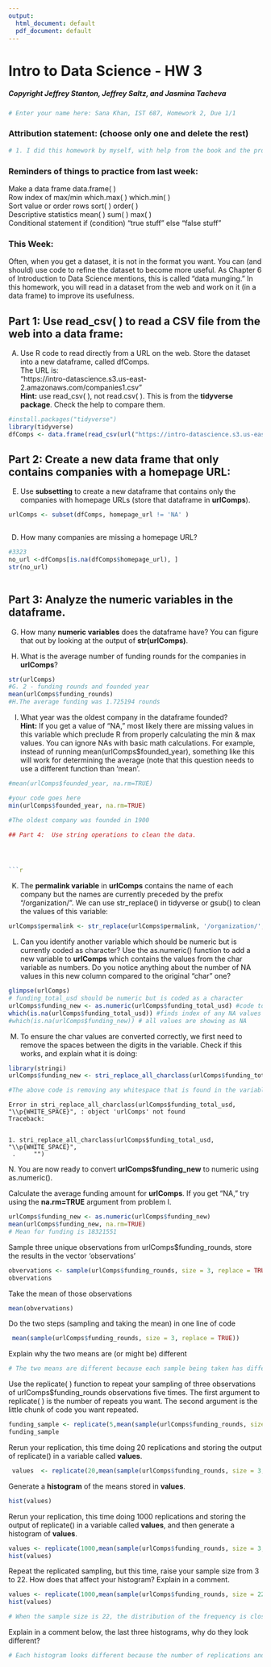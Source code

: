 ```yaml
---
output:
  html_document: default
  pdf_document: default
---
```

# Intro to Data Science - HW 3
##### Copyright Jeffrey Stanton, Jeffrey Saltz, and Jasmina Tacheva


```r
# Enter your name here: Sana Khan, IST 687, Homework 2, Due 1/1
```

### Attribution statement: (choose only one and delete the rest)


```r
# 1. I did this homework by myself, with help from the book and the professor.

```

### Reminders of things to practice from last week: 
Make a data frame		data.frame( ) <br>
Row index of max/min	which.max( )  which.min( )<br>
Sort value or order rows	sort( )   order( )<br>
Descriptive statistics 	mean( ) sum( ) max( ) <br>
Conditional statement	if (condition) “true stuff” else “false stuff”<br>

### This Week: 
Often, when you get a dataset, it is not in the format you want. You can (and should) use code to refine the dataset to become more useful. As Chapter 6 of Introduction to Data Science mentions, this is called “data munging.” In this homework, you will read in a dataset from the web and work on it (in a data frame) to improve its usefulness.


## Part 1: Use read_csv( ) to read a CSV file from the web into a data frame:

A.	Use R code to read directly from a URL on the web. Store the dataset into a new dataframe, called dfComps. <br>
The URL is:    <br>
"https://intro-datascience.s3.us-east-2.amazonaws.com/companies1.csv" <br>
**Hint:** use read_csv( ), not read.csv( ). This is from the **tidyverse package**. Check the help to compare them.



```r
#install.packages("tidyverse")
library(tidyverse)
dfComps <- data.frame(read_csv(url("https://intro-datascience.s3.us-east-2.amazonaws.com/companies1.csv")))


```

## Part 2: Create a new data frame that only contains companies with a homepage URL:

E.	Use **subsetting** to create a new dataframe that contains only the companies with homepage URLs (store that dataframe in **urlComps**).


```r
urlComps <- subset(dfComps, homepage_url != 'NA' )



```

D.	How many companies are missing a homepage URL?


```r
#3323
no_url <-dfComps[is.na(dfComps$homepage_url), ]                        
str(no_url)
 
```

## Part 3: Analyze the numeric variables in the dataframe.

G.	How many **numeric variables** does the dataframe have? You can figure that out by looking at the output of **str(urlComps)**. 

H.	What is the average number of funding rounds for the companies in **urlComps**?


```r
str(urlComps)
#G. 2 - funding rounds and founded year
mean(urlComps$funding_rounds)
#H.The average funding was 1.725194 rounds
```

I.	What year was the oldest company in the dataframe founded? <br>
**Hint:** If you get a value of “NA,” most likely there are missing values in this variable which preclude R from properly calculating the min & max values. You can ignore NAs with basic math calculations. For example, instead of running mean(urlComps$founded_year), something like this will work for determining the average (note that this question needs to use a different function than 'mean'. 


```r
#mean(urlComps$founded_year, na.rm=TRUE)

#your code goes here
min(urlComps$founded_year, na.rm=TRUE)

#The oldest company was founded in 1900

## Part 4:  Use string operations to clean the data.




```r

```
K.	The **permalink variable** in **urlComps** contains the name of each company but the names are currently preceded by the prefix “/organization/”. We can use str_replace() in tidyverse or gsub() to clean the values of this variable:

```r
urlComps$permalink <- str_replace(urlComps$permalink, '/organization/', "" )

```

L.	Can you identify another variable which should be numeric but is currently coded as character? Use the as.numeric() function to add a new variable to **urlComps** which contains the values from the char variable as numbers. Do you notice anything about the number of NA values in this new column compared to the original “char” one?  


```r
glimpse(urlComps) 
# funding_total_usd should be numeric but is coded as a character
urlComps$funding_new <- as.numeric(urlComps$funding_total_usd) #code to convert values to numeric 
which(is.na(urlComps$funding_total_usd)) #finds index of any NA values
#which(is.na(urlComps$funding_new)) # all values are showing as NA
```

M.	To ensure the char values are converted correctly, we first need to remove the spaces between the digits in the variable. Check if this works, and explain what it is doing:


```r
library(stringi)
urlComps$funding_new <- stri_replace_all_charclass(urlComps$funding_total_usd,"\\p{WHITE_SPACE}", "")

#The above code is removing any whitespace that is found in the variable 
```


    Error in stri_replace_all_charclass(urlComps$funding_total_usd, "\\p{WHITE_SPACE}", : object 'urlComps' not found
    Traceback:


    1. stri_replace_all_charclass(urlComps$funding_total_usd, "\\p{WHITE_SPACE}", 
     .     "")


N. You are now ready to convert **urlComps$funding_new** to numeric using as.numeric(). 

Calculate the average funding amount for **urlComps**. If you get “NA,” try using the **na.rm=TRUE** argument from problem I.


```r
urlComps$funding_new <- as.numeric(urlComps$funding_new)
mean(urlComps$funding_new, na.rm=TRUE)
# Mean for funding is 18321551
```

Sample three unique observations from urlComps$funding_rounds, store the results in the vector 'observations'


```r
obvervations <- sample(urlComps$funding_rounds, size = 3, replace = TRUE)
obvervations
```

Take the mean of those observations


```r
mean(obvervations)
```

Do the two steps (sampling and taking the mean) in one line of code


```r
 mean(sample(urlComps$funding_rounds, size = 3, replace = TRUE))
```

Explain why the two means are (or might be) different
```r
# The two means are different because each sample being taken has different values from the sample size. 
```

Use the replicate( ) function to repeat your sampling of three observations of urlComps$funding_rounds  observations five times. The first argument to replicate( ) is the number of repeats you want. The second argument is the little chunk of code you want repeated.


```r
funding_sample <- replicate(5,mean(sample(urlComps$funding_rounds, size = 3, replace = TRUE)), simplify = TRUE)
funding_sample

```

Rerun your replication, this time doing 20 replications and storing the output of replicate() in a variable called **values**.


```r
 values  <- replicate(20,mean(sample(urlComps$funding_rounds, size = 3, replace = TRUE)),simplify = TRUE)

```

Generate a **histogram** of the means stored in **values**. 


```r
hist(values)

```

Rerun your replication, this time doing 1000 replications and storing the output of replicate() in a variable called **values**, and then generate a histogram of **values**.


```r
values <- replicate(1000,mean(sample(urlComps$funding_rounds, size = 3, replace = TRUE)),simplify = TRUE)
hist(values)

```

Repeat the replicated sampling, but this time, raise your sample size from 3 to 22. How does that affect your histogram? Explain in a comment.


```r
values <- replicate(1000,mean(sample(urlComps$funding_rounds, size = 22, replace = TRUE)),simplify = TRUE)
hist(values) 

# When the sample size is 22, the distribution of the frequency is closer to a normal distribution. This is because you have a larger population size, which is more representative of the entire population 
```

Explain in a comment below, the last three histograms, why do they look different?


```r
# Each histogram looks different because the number of replications and sample size is different. The first and second graph have the same population size of 3 which is relatively small. The middle graph has a higher replication number, and shows that the distribution skews to the right. The last graph has a larger sample size and has a more normal distribution since it has a better representation of the population. The standard devation on this graph is also lower than the first two graphs. 
```
